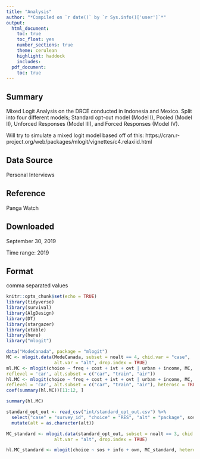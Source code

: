 ```yaml
---
title: "Analysis"
author: "*Compiled on `r date()` by `r Sys.info()['user']`*"
output: 
  html_document:
    toc: true
    toc_float: yes
    number_sections: true
    theme: cerulean
    highlight: haddock
    includes: 
  pdf_document:
    toc: true
---
```


## Summary
Mixed Logit Analysis on the DRCE conducted in Indonesia and Mexico. Split into four different models; Standard opt-out model (Model I), Pooled (Model II), Unforced Responses (Model III), and Forced Responses (Model IV).

Will try to simulate a mixed logit model based off of this: https://cran.r-project.org/web/packages/mlogit/vignettes/c4.relaxiid.html
 
## Data Source 
Personal Interviews
 
## Reference 
Panga Watch
 
## Downloaded
September 30, 2019
 
Time range: 
2019
 
## Format
comma separated values

```r
knitr::opts_chunk$set(echo = TRUE)
library(tidyverse)
library(survival)
library(AlgDesign)
library(DT)
library(stargazer)
library(xtable)
library(here)
library("mlogit")
```



```r
data("ModeCanada", package = "mlogit")
MC <- mlogit.data(ModeCanada, subset = noalt == 4, chid.var = "case",
                  alt.var = "alt", drop.index = TRUE)
ml.MC <- mlogit(choice ~ freq + cost + ivt + ovt | urban + income, MC, 
reflevel = 'car', alt.subset = c("car", "train", "air"))
hl.MC <- mlogit(choice ~ freq + cost + ivt + ovt | urban + income, MC, 
reflevel = 'car', alt.subset = c("car", "train", "air"), heterosc = TRUE)
coef(summary(hl.MC))[11:12, ]

summary(hl.MC)
```

```r
standard_opt_out <- read_csv("int/standard_opt_out.csv") %>%
  select("case" = "survey_id", "choice" = "RES", "alt" = "package", sos, info, own, noalt) %>%
  mutate(alt = as.character(alt))

MC_standard <- mlogit.data(standard_opt_out, subset = noalt == 3, chid.var = "case",
                  alt.var = "alt", drop.index = TRUE)

hl.MC_standard <- mlogit(choice ~ sos + info + own, MC_standard, heterosc = TRUE)
```


